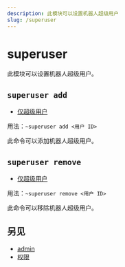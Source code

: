 ```yaml
---
description: 此模块可以设置机器人超级用户
slug: /superuser
---
```


# superuser

此模块可以设置机器人超级用户。

## `superuser add`

- [仅超级用户](permissions)

用法：`~superuser add <用户 ID>`

此命令可以添加机器人超级用户。

## `superuser remove`

- [仅超级用户](permissions)

用法：`~superuser remove <用户 ID>`

此命令可以移除机器人超级用户。

## 另见

- [admin](admin)
- [权限](permissions)

